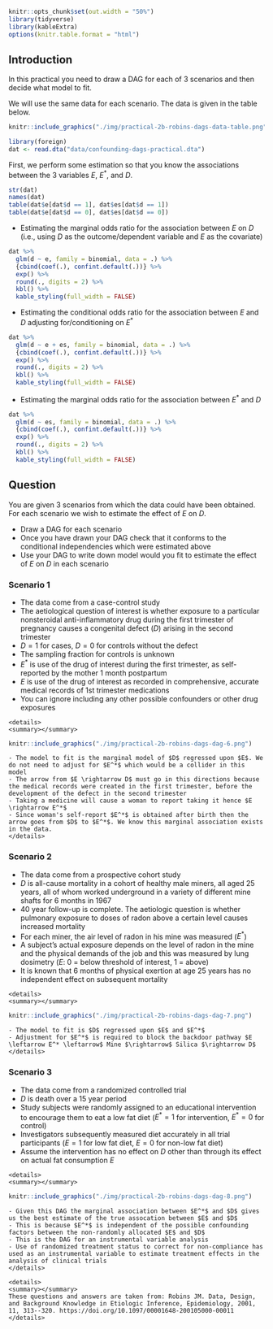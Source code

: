 ```r
knitr::opts_chunk$set(out.width = "50%")
library(tidyverse)
library(kableExtra)
options(knitr.table.format = "html")
```

## Introduction

In this practical you need to draw a DAG for each of 3 scenarios and then decide what model to fit.

We will use the same data for each scenario. The data is given in the table below.

```r
knitr::include_graphics("./img/practical-2b-robins-dags-data-table.png")
```

```r
library(foreign)
dat <- read.dta("data/confounding-dags-practical.dta")
```

First, we perform some estimation so that you know the associations between the 3 variables $E$, $E^*$, and $D$.

```r
str(dat)
names(dat)
table(dat$e[dat$d == 1], dat$es[dat$d == 1])
table(dat$e[dat$d == 0], dat$es[dat$d == 0])
```

* Estimating the marginal odds ratio for the association between $E$ on $D$ (i.e., using $D$ as the outcome/dependent variable and $E$ as the covariate)

```r
dat %>%
  glm(d ~ e, family = binomial, data = .) %>%
  {cbind(coef(.), confint.default(.))} %>%
  exp() %>%
  round(., digits = 2) %>%
  kbl() %>%
  kable_styling(full_width = FALSE)
```

* Estimating the conditional odds ratio for the association between $E$ and $D$ adjusting for/conditioning on $E^*$

```r
dat %>%
  glm(d ~ e + es, family = binomial, data = .) %>%
  {cbind(coef(.), confint.default(.))} %>%
  exp() %>%
  round(., digits = 2) %>%
  kbl() %>%
  kable_styling(full_width = FALSE)
```

<!-- * Showing that we get equivalent ORs in both `es` subgroups -->

<!-- ```{r} -->
<!-- dat %>% -->
<!--   group_by(es) %>% -->
<!--   group_modify(~ broom::tidy(glm(d ~ e, family = binomial, data = .x),  -->
<!--                              conf.int = TRUE, exponentiate = TRUE)) %>% -->
<!--   select(es, term, estimate, conf.low, conf.high) %>% -->
<!--   mutate_at(vars(c("estimate", "conf.low", "conf.high")), round, 2) -->
<!-- ``` -->

* Estimating the marginal odds ratio for the association between $E^*$ and $D$

```r
dat %>%
  glm(d ~ es, family = binomial, data = .) %>%
  {cbind(coef(.), confint.default(.))} %>%
  exp() %>%
  round(., digits = 2) %>%
  kbl() %>%
  kable_styling(full_width = FALSE)
```

## Question
You are given 3 scenarios from which the data could have been obtained. For each scenario we wish to estimate the effect of $E$ on $D$.

- Draw a DAG for each scenario
- Once you have drawn your DAG check that it conforms to the conditional independencies which were estimated above
- Use your DAG to write down model would you fit to estimate the effect of $E$ on $D$ in each scenario


### Scenario 1

- The data come from a case-control study
-	The aetiological question of interest is whether exposure to a particular nonsteroidal anti-inflammatory drug during the first trimester of pregnancy causes a congenital defect ($D$) arising in the second trimester
-	$D=1$ for cases, $D=0$ for controls without the defect
-	The sampling fraction for controls is unknown
-	$E^*$ is use of the drug of interest during the first trimester, as self-reported by the mother 1 month postpartum
-	$E$ is use of the drug of interest as recorded in comprehensive, accurate medical records of 1st trimester medications
-	You can ignore including any other possible confounders or other drug exposures

```asis
<details>
<summary></summary>
```
```r
knitr::include_graphics("./img/practical-2b-robins-dags-dag-6.png")
```

```asis
- The model to fit is the marginal model of $D$ regressed upon $E$. We do not need to adjust for $E^*$ which would be a collider in this model
- The arrow from $E \rightarrow D$ must go in this directions because the medical records were created in the first trimester, before the development of the defect in the second trimester
- Taking a medicine will cause a woman to report taking it hence $E \rightarrow E^*$
- Since woman's self-report $E^*$ is obtained after birth then the arrow goes from $D$ to $E^*$. We know this marginal association exists in the data.
</details>
```

### Scenario 2

-	The data come from a prospective cohort study
-	$D$ is all-cause mortality in a cohort of healthy male miners, all aged 25 years, all of whom worked underground in a variety of different mine shafts for 6 months in 1967
-	40 year follow-up is complete. The aetiologic question is whether pulmonary exposure to doses of radon above a certain level causes increased mortality
-	For each miner, the air level of radon in his mine was measured ($E^*$)
-	A subject’s actual exposure depends on the level of radon in the mine and the physical demands of the job and this was measured by lung dosimetry ($E$: 0 = below threshold of interest, 1 = above)
-	It is known that 6 months of physical exertion at age 25 years has no independent effect on subsequent mortality

```asis
<details>
<summary></summary>
```
```r
knitr::include_graphics("./img/practical-2b-robins-dags-dag-7.png")
```

```asis
- The model to fit is $D$ regressed upon $E$ and $E^*$
- Adjustment for $E^*$ is required to block the backdoor pathway $E \leftarrow E^* \leftarrow$ Mine $\rightarrow$ Silica $\rightarrow D$
</details>
```

### Scenario 3

-	The data come from a randomized controlled trial
-	$D$ is death over a 15 year period
-	Study subjects were randomly assigned to an educational intervention to encourage them to eat a low fat diet ($E^*=1$ for intervention, $E^*=0$ for control)
-	Investigators subsequently measured diet accurately in all trial participants ($E=1$ for low fat diet, $E=0$ for non-low fat diet)
-	Assume the intervention has no effect on $D$ other than through its effect on actual fat consumption $E$

```asis
<details>
<summary></summary>
```
```r
knitr::include_graphics("./img/practical-2b-robins-dags-dag-8.png")
```

```asis
- Given this DAG the marginal association between $E^*$ and $D$ gives us the best estimate of the true assocation between $E$ and $D$
- This is because $E^*$ is independent of the possible confounding factors between the non-randomly allocated $E$ and $D$
- This is the DAG for an instrumental variable analysis
- Use of randomized treatment status to correct for non-compliance has used as an instrumental variable to estimate treatment effects in the analysis of clinical trials
</details>

<details>
<summary></summary>
These questions and answers are taken from: Robins JM. Data, Design, and Background Knowledge in Etiologic Inference, Epidemiology, 2001, 11, 313--320. https://doi.org/10.1097/00001648-200105000-00011
</details>
```
